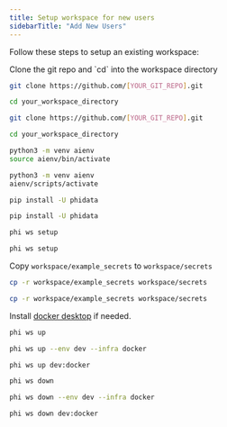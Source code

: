 ```yaml
---
title: Setup workspace for new users
sidebarTitle: "Add New Users"
---
```


Follow these steps to setup an existing workspace:

<Steps>

<Step title="Clone git repository">
Clone the git repo and `cd` into the workspace directory

<CodeGroup>

```bash Mac
git clone https://github.com/[YOUR_GIT_REPO].git

cd your_workspace_directory
```

```bash Windows
git clone https://github.com/[YOUR_GIT_REPO].git

cd your_workspace_directory
```

</CodeGroup>

</Step>
<Step title="Create and activate a virtual env">

<CodeGroup>

```bash Mac
python3 -m venv aienv
source aienv/bin/activate
```

```bash Windows
python3 -m venv aienv
aienv/scripts/activate
```

</CodeGroup>

</Step>
<Step title="Install phidata">

<CodeGroup>

```bash Mac
pip install -U phidata
```

```bash Windows
pip install -U phidata
```

</CodeGroup>

</Step>
<Step title="Setup workspace">

<CodeGroup>

```bash Mac
phi ws setup
```

```bash Windows
phi ws setup
```

</CodeGroup>

</Step>
<Step title="Copy secrets">

Copy `workspace/example_secrets` to `workspace/secrets`

<CodeGroup>

```bash Mac
cp -r workspace/example_secrets workspace/secrets
```

```bash Windows
cp -r workspace/example_secrets workspace/secrets
```

</CodeGroup>

</Step>
<Step title="Start workspace">

<Note>

Install [docker desktop](https://docs.docker.com/desktop/install/mac-install/) if needed.

</Note>

<CodeGroup>

```bash terminal
phi ws up
```

```bash full options
phi ws up --env dev --infra docker
```

```bash shorthand
phi ws up dev:docker
```

</CodeGroup>

</Step>
<Step title="Stop workspace">

<CodeGroup>

```bash terminal
phi ws down
```

```bash full options
phi ws down --env dev --infra docker
```

```bash shorthand
phi ws down dev:docker
```

</CodeGroup>

</Step>

</Steps>
